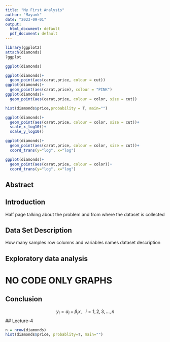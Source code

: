 ```yaml
---
title: "My First Analysis"
author: "Mayank"
date: "2023-09-01"
output:
  html_document: default
  pdf_document: default
---
```

```r
library(ggplot2)
attach(diamonds)
?ggplot

ggplot(diamonds)
```



```r
ggplot(diamonds)+
  geom_point(aes(carat,price, colour = cut))
ggplot(diamonds)+
  geom_point(aes(carat,price), colour = "PINK")
ggplot(diamonds)+
  geom_point(aes(carat,price, colour = color, size = cut))
```

```r
hist(diamonds$price,probability = T, main="")
```

```r
ggplot(diamonds)+
  geom_point(aes(carat,price, colour = color, size = cut))+
  scale_x_log10()+
  scale_y_log10()

ggplot(diamonds)+
  geom_point(aes(carat,price, colour = color, size = cut))+
  coord_trans(y="log", x="log")

ggplot(diamonds)+
  geom_point(aes(carat,price, colour = color))+
  coord_trans(y="log", x="log")
```
## Abstract

## Introduction
Half page talking about the problem and from where the dataset is collected 

## Data Set Description
How many samples row columns and variables names 
dataset description

## Exploratory data analysis
# NO CODE ONLY GRAPHS


## Conclusion

$$
y_i = \alpha_i+\beta_i x, ~~~i=1,2,3,\dots,n
$$
## Lecture-4
```r
n = nrow(diamonds)
hist(diamonds$price, probablity=T, main="")

```




